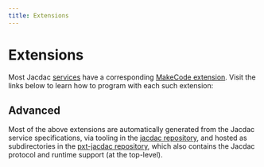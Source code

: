 ```yaml
---
title: Extensions
---
```



# Extensions

Most Jacdac [services](/services) have a corresponding [MakeCode extension](https://makecode.com/extensions).
Visit the links below to learn how to program with each such extension:

<MakeCodeExtensions />

## Advanced

Most of the above extensions are automatically generated from the Jacdac service specifications, 
via tooling in the [jacdac repository](https://github.com/microsoft/jacdac),
and hosted as subdirectories in the [pxt-jacdac repository](https://github.com/microsoft/pxt-jacdac),
which also contains the Jacdac protocol and runtime support (at the top-level).
